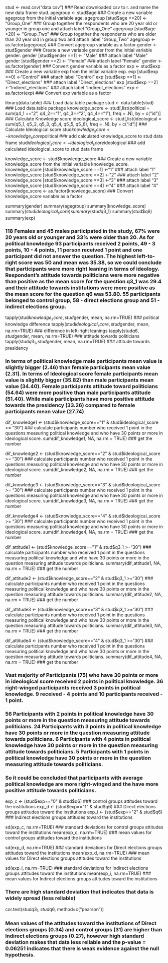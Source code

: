 stud <- read.csv("data.csv") ### Read downloaded csv to r. and name the new data frame stud. 
agegroup <- stud$age ### Create a new variable agegroup from the initial variable age.
agegroup [stud$age <=20] <- "Group_One" ### Group together the respondents who are 20 year old or younger in group one and attach label "Group_One"
agegroup [stud$age >20] <- "Group_Two" ### Group together the respondents who are older than 20 year old in group two and attach label "Group_Two"
agegroup <- as.factor(agegroup) ### Convert agegroup variable as a factor
gender <- stud$gender ### Create a new variable gender from the initial variable gender.
gender [stud$gender ==1] <- "Male" ### attach label "Male"
gender [stud$gender ==2] <- "Female"  ### attach label "Female"
gender <- as.factor(gender) ### Convert gender variable as a factor
exp <- stud$exp ### Create a new variable exp from the initial variable exp.
exp [stud$exp ==0] <-"Control" ### attach label "Control"
exp [stud$exp ==1] <-"Direct_elections" ### attach label "Direct_elections"
exp [stud$exp ==2] <-"Indirect_elections" ### attach label "Indirect_elections"
exp <- as.factor(exp) ### Convert exp variable as a factor

 library(data.table) ### Load data.table package
stud <- data.table(stud) ### Load data.table package
knowledge_score <- stud[,list(political = sum(q4_1 =="2", q4_2=="1", q4_3=="2", q4_4=="1"), freq = .N), by = c("id")] ### Calculate Knowledge score
ideological_score <- stud[,list(ideological = sum(q5_1, q5_2, q5_3, q5_4, q5_5, q5_6), freq = .N), by = c("id")] ### Calculate Ideological score
stud$knowledge_score <- knowledge_score$political ### add calculated knowledge_score to stud data frame
stud$ideological_score <- ideological_score$ideological ### add calculated ideological_score to stud data frame

knowledge_score <- stud$knowledge_score ### Create a new variable knowledge_score from the initial variable knowledge_score.
knowledge_score [stud$knowledge_score ==1] <-"1" ### attach label "1"
knowledge_score [stud$knowledge_score ==2] <-"2" ### attach label "2"
knowledge_score [stud$knowledge_score ==3] <-"3" ### attach label "3"
knowledge_score [stud$knowledge_score ==4] <-"4" ### attach label "4"
knowledge_score <- as.factor(knowledge_score) ### Convert knowledge_score variable as a factor

summary(gender)
summary(agegroup)
summary(knowledge_score)
summary(stud$ideological_score)
summary(stud$q3_1)
summary(stud$q6)
summary(exp)

### 118 Females and 45 males participated in the study, 67% were 20 years old or younger and 33% were older than 20. As for political knowledge 93 participants received 2 points, 49 - 3 points, 10 - 4 points, 11 person received 1 point and one participant did not answer the question. The highest left-to-right score was 50 and mean was 35.38, so we could conclude that participants were more right leaning in terms of ideology.  Respondent's attitude towards politicians were more negative than positive as the mean score for the question q3_1 was 29.4 and their attitude towards institutions were more positive as the mean score for the question q6 was 53.80. 55 participants belonged to control group, 58 - direct elections group and 51 - indirect elections group.

tapply(stud$knowledge_score, stud$gender, mean, na.rm=TRUE) ### political knowledge difference
tapply(stud$ideological_score, stud$gender, mean, na.rm=TRUE)  ### difference in left-right leanings 
tapply(stud$q6, stud$gender, mean, na.rm=TRUE) ### attitude towards politicians
tapply(stud$q3_1, stud$gender, mean, na.rm=TRUE) ### attitude towards presidency

### In terms of political knowledge male participants mean value is slightly bigger (2.46) than female participants mean value (2.31). In terms of Ideological score female participants mean value is slightly bigger (35.82) than male participants mean value (34.40). Female participants attitude toward politicians (54.64) were more positive than male participants attitude (51.40). While male participants have more positive attitude towards the presidency (33.26) compared to female participants mean value (27.74)

dif_knowledge1 <- (stud$knowledge_score=="1" & stud$ideological_score >= "30") ### calculate participants number who received 1 point in the questions measuring political knowledge and who have 30 points or more in ideological score. 
sum(dif_knowledge1, NA, na.rm = TRUE) ### get the number

dif_knowledge2 <- (stud$knowledge_score=="2" & stud$ideological_score >= "30") ### calculate participants number who received 1 point in the questions measuring political knowledge and who have 30 points or more in ideological score.
sum(dif_knowledge2, NA, na.rm = TRUE) ### get the number

dif_knowledge3 <- (stud$knowledge_score=="3" & stud$ideological_score >= "30") ### calculate participants number who received 1 point in the questions measuring political knowledge and who have 30 points or more in ideological score.
sum(dif_knowledge3, NA, na.rm = TRUE) ### get the number

dif_knowledge4 <- (stud$knowledge_score=="4" & stud$ideological_score >= "30") ### calculate participants number who received 1 point in the questions measuring political knowledge and who have 30 points or more in ideological score.
sum(dif_knowledge4, NA, na.rm = TRUE) ### get the number

dif_attitude1 <- (stud$knowledge_score=="1" & stud$q3_1 >="30") ### calculate participants number who received 1 point in the questions measuring political knowledge and who have 30 points or more in the question measuring attitude towards politicians.
summary(dif_attitude1, NA, na.rm = TRUE) ### get the number

dif_attitude2 <- (stud$knowledge_score=="2" & stud$q3_1 >="30") ### calculate participants number who received 1 point in the questions measuring political knowledge and who have 30 points or more in the question measuring attitude towards politicians.
summary(dif_attitude2, NA, na.rm = TRUE) ### get the number

dif_attitude3 <- (stud$knowledge_score=="3" & stud$q3_1 >="30") ### calculate participants number who received 1 point in the questions measuring political knowledge and who have 30 points or more in the question measuring attitude towards politicians.
summary(dif_attitude3, NA, na.rm = TRUE) ### get the number

dif_attitude4 <- (stud$knowledge_score=="4" & stud$q3_1 >="30") ### calculate participants number who received 1 point in the questions measuring political knowledge and who have 30 points or more in the question measuring attitude towards politicians.
summary(dif_attitude4, NA, na.rm = TRUE) ### get the number

### Vast majority of Participants (75) who have 30 points or more in ideological score received 2 points in political knowledge. 36 right-winged participants received 3 points in political knowledge. 9 received - 4 points and 10 participants received - 1 point. 
### 56 Participants with 2 points in political knowledge have 30 points or more in the question measuring attitude towards politicians. 24 Participants with 3 points in political knowledge have 30 points or more in the question measuring attitude towards politicians. 6 Participants with 4 points in political knowledge have 30 points or more in the question measuring attitude towards politicians. 5 Participants with 1 points in political knowledge have 30 points or more in the question measuring attitude towards politicians.
### So it could be concluded that participants with average political knowledge are more right-winged and the have more positive attitude towards politicians.

exp_c <- (stud$exp=="0" & stud$q6) ### control groups attitudes toward the institutions
exp_d <- (stud$exp=="1" & stud$q6) ### Direct elections groups attitudes toward the institutions
exp_i <-  (stud$exp=="2" & stud$q6) ### Indirect elections groups attitudes toward the institutions

sd(exp_c, na.rm=TRUE) ### standard deviations for control groups attitudes toward the institutions
mean(exp_c, na.rm=TRUE) ### mean values for control groups attitudes toward the institutions

sd(exp_d, na.rm=TRUE) ### standard deviations for Direct elections groups attitudes toward the institutions
mean(exp_d, na.rm=TRUE) ### mean values for Direct elections groups attitudes toward the institutions

sd(exp_i, na.rm=TRUE) ### standard deviations for Indirect elections groups attitudes toward the institutions
mean(exp_i, na.rm=TRUE) ### mean values for Indirect elections groups attitudes toward the institutions

### There are high standard deviation that indicates that data is widely spread (less reliable)

cor.test(stud$q3_1, stud$q6, method=c("pearson"))

### Mean values of the attitudes toward the institutions of Direct elections groups (0.34) and control groups (31) are higher than Indirect elections groups (0.27), however high standard deviation makes that data less reliable and the p-value = 0.06251 indicates that there is weak   evidence against the null hypothesis.